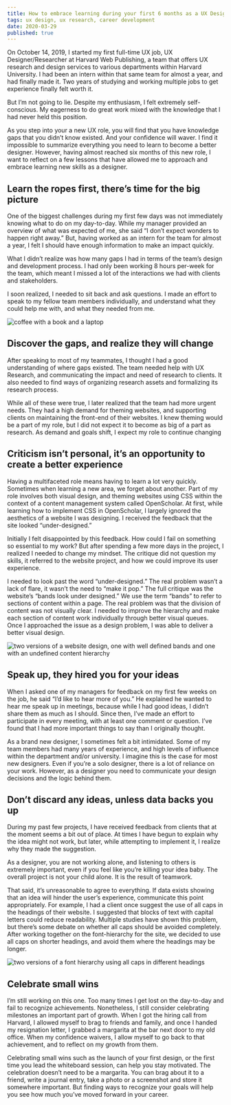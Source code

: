 ```yaml
---
title: How to embrace learning during your first 6 months as a UX Designer/Researcher
tags: ux design, ux research, career development
date: 2020-03-29
published: true
---
```


On October 14, 2019, I started my first full-time UX  job, UX Designer/Researcher at Harvard Web Publishing, a team that offers UX research and design services to various departments within Harvard University. I had been an intern within that same team for almost a year, and had finally made it. Two years of studying and working multiple jobs to get experience finally felt worth it. 

But I’m not going to lie. Despite my enthusiasm, I felt extremely self-conscious. My eagerness to do great work mixed with the knowledge that I had never held this position.

As you step into your a new UX role, you will find that you have knowledge gaps that you didn’t know existed. And your confidence will waver. I find it impossible to summarize everything you need to learn to become a better designer. However, having almost reached six months of this new role, I want to reflect on a few lessons that have allowed me to approach and embrace learning new skills as a designer.

## Learn the ropes first, there’s time for the big picture

One of the biggest challenges during my first few days was not  immediately knowing what to do on my day-to-day. While my manager provided an overview of what was expected of me, she said “I don’t expect wonders to happen right away.” But, having worked as an intern for the team for almost a year, I felt I should have enough information to make an impact quickly. 

What I didn’t realize was how many gaps I had in terms of the team’s design and development process. I had only been working 8 hours per-week for the team, which meant I missed a lot of the interactions we had with clients and stakeholders. 

I soon realized, I needed to sit back and ask questions. I made an effort to speak to my fellow team members individually, and understand what they could help me with, and what they needed from me.

![coffee with a book and a laptop](../images/blog/coffee-laptop.jpg)

## Discover the gaps, and realize they will change

After speaking to most of my teammates, I thought I had a good understanding of where gaps existed. The team needed help with UX Research, and communicating the impact and need of research to clients. It also needed to find ways of organizing research assets and formalizing its research process. 

While all of these were true, I later realized that the team had more urgent needs. They had a high demand for theming websites, and supporting clients on maintaining the front-end of their websites. I knew theming would be a part of my role, but I did not expect it to become as big of a part as research. As demand and goals shift, I expect my role to continue changing

## Criticism isn’t personal, it’s an opportunity to create a better experience

Having a multifaceted role means having to learn a lot very quickly. Sometimes when learning a new area, we forget about another. Part of my role involves both visual design, and theming websites using CSS within the context of a content management system called OpenScholar. At first, while learning how to implement CSS in OpenScholar, I largely ignored the aesthetics of a website I was designing. I received the feedback that the site looked “under-designed.” 

Initially I felt disappointed by this feedback. How could I fail on something so essential to my work? But after spending a few more days in the project, I realized I needed to change my mindset. The critique did not question my skills, it referred to the website project, and how we could improve its user experience. 

I needed to look past the word “under-designed.” The real problem wasn’t a lack of flare, it wasn’t the need to “make it pop.” The full critique was the website’s “bands look under designed.” We use the term “bands” to refer to sections of content within a page. The real problem was that the division of content was not visually clear. I needed to improve the hierarchy and make each section of content work individually through better visual queues. Once I approached the issue as a design problem, I was able to deliver a better visual design.

![two versions of a website design, one with well defined bands and one with an undefined content hierarchy](../images/blog/click-wisely.png)      

## Speak up, they hired you for your ideas

When I asked one of my managers for feedback on my first few weeks on the job, he said “I’d like to hear more of you.” He explained he wanted to hear me speak up in meetings, because while I had good ideas, I didn’t share them as much as I should. Since then, I’ve made an effort to participate in every meeting, with at least one comment or question. I’ve found that I had more important things to say than I originally thought.

As a brand new designer, I sometimes felt a bit intimidated. Some of my team members had many years of experience, and high levels of influence within the department and/or university. I imagine this is the case for most new designers. Even if you’re a solo designer, there is a lot of reliance on your work. However, as a designer you need to communicate your design decisions and the logic behind them.

## Don’t discard any ideas, unless data backs you up

During my past few projects, I have received feedback from clients that at the moment seems a bit out of place. At times I have begun to explain why the idea might not work, but later, while attempting to implement it, I realize why they made the suggestion. 

As a designer, you are not working alone, and listening to others is extremely important, even if you feel like you’re killing your idea baby. The overall project is not your child alone. It is the result of teamwork. 

That said, it’s unreasonable to agree to everything. If data exists showing that an idea will hinder the user’s experience, communicate this point appropriately. For example, I had a client once suggest the use of all caps in the headings of their website. I suggested that blocks of text with capital letters could reduce readability. Multiple studies have shown this problem, but there’s some debate on whether all caps should be avoided completely. After working together on the font-hierarchy for the site, we decided to use all caps on shorter headings, and avoid them where the headings may be longer.

![two versions of a font hierarchy using all caps in different headings](../images/blog/mahindra-fonts.png)      

## Celebrate small wins

I’m still working on this one. Too many times I get lost on the day-to-day and fail to recognize achievements. Nonetheless, I still consider celebrating milestones an important part of growth. When I got the hiring call from Harvard, I allowed myself to brag to friends and family, and once I handed my resignation letter, I grabbed a margarita at the bar next door to my old office. When my confidence waivers, I allow myself to go back to that achievement, and to reflect on my growth from them.

Celebrating small wins such as the launch of your first design, or the first time you lead the whiteboard session, can help you stay motivated. The celebration doesn’t need to be a margarita. You can brag about it to a friend, write a journal entry, take a photo or a screenshot and store it somewhere important. But finding ways to recognize your goals will help you see how much you’ve moved forward in your career.
